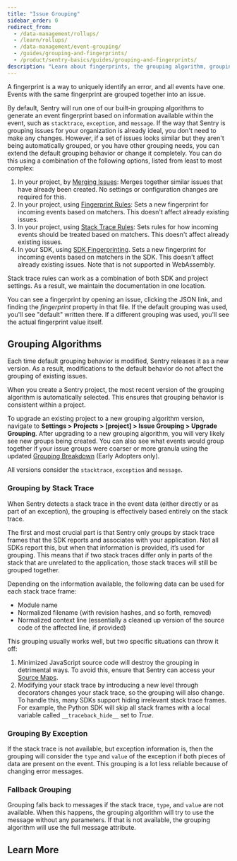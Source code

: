 ```yaml
---
title: "Issue Grouping"
sidebar_order: 0
redirect_from:
  - /data-management/rollups/
  - /learn/rollups/
  - /data-management/event-grouping/
  - /guides/grouping-and-fingerprints/
  - /product/sentry-basics/guides/grouping-and-fingerprints/
description: "Learn about fingerprints, the grouping algorithm, grouping by stack trace, grouping by exceptions, and fallback grouping. Learn more about how Sentry groups issues together as well as different approaches for updating how events group into issues"
---
```


A fingerprint is a way to uniquely identify an error, and all events have one. Events with the same fingerprint are grouped together into an issue.

By default, Sentry will run one of our built-in grouping algorithms to generate an event fingerprint based on information available within the event, such as `stacktrace`, `exception`, and `message`. If the way that Sentry is grouping issues for your organization is already ideal, you don't need to make any changes. However, if a set of issues looks similar but they aren't being automatically grouped, or you have other grouping needs, you can extend the default grouping behavior or change it completely. You can do this using a combination of the following options, listed from least to most complex:

1. In your project, by [Merging Issues](/product/data-management-settings/event-grouping/merging-issues/): Merges together similar issues that have already been created. No settings or configuration changes are required for this.
1. In your project, using [Fingerprint Rules](./fingerprint-rules/): Sets a new fingerprint for incoming events based on matchers. This doesn't affect already existing issues.
1. In your project, using [Stack Trace Rules](./stack-trace-rules/): Sets rules for how incoming events should be treated based on matchers. This doesn't affect already existing issues.
1. In your SDK, using [SDK Fingerprinting](/platform-redirect/?next=/usage/sdk-fingerprinting/). Sets a new fingerprint for incoming events based on matchers in the SDK. This doesn't affect already existing issues. Note that is not supported in WebAssembly.

<Note>

Stack trace rules can work as a combination of both SDK and project settings. As a result, we maintain the documentation in one location.

</Note>

You can see a fingerprint by opening an issue, clicking the JSON link, and finding the _fingerprint_ property in that file. If the default grouping was used, you'll see "default" written there. If a different grouping was used, you'll see the actual fingerprint value itself.

## Grouping Algorithms

Each time default grouping behavior is modified, Sentry releases it as a new version. As a result, modifications to the default behavior do not affect the grouping of existing issues.

When you create a Sentry project, the most recent version of the grouping algorithm is automatically selected. This ensures that grouping behavior is consistent within a project.

To upgrade an existing project to a new grouping algorithm version, navigate to **Settings > Projects > [project] > Issue Grouping > Upgrade Grouping**. After upgrading to a new grouping algorithm, you will very likely see new groups being created. You can also see what events would group together if your issue groups were coarser or more granula using the updated [Grouping Breakdown](/product/data-management-settings/event-grouping/grouping-breakdown/) (Early Adopters only).

All versions consider the `stacktrace`, `exception` and `message`.

### Grouping by Stack Trace

When Sentry detects a stack trace in the event data (either directly or as part of an exception), the grouping is effectively based entirely on the stack trace.

The first and most crucial part is that Sentry only groups by stack trace frames that the SDK reports and associates with your application. Not all SDKs report this, but when that information is provided, it’s used for grouping. This means that if two stack traces differ only in parts of the stack that are unrelated to the application, those stack traces will still be grouped together.

Depending on the information available, the following data can be used for each stack trace frame:

- Module name
- Normalized filename (with revision hashes, and so forth, removed)
- Normalized context line (essentially a cleaned up version of the source code of the affected line, if provided)

This grouping usually works well, but two specific situations can throw it off:

1. Minimized JavaScript source code will destroy the grouping in detrimental ways. To avoid this, ensure that Sentry can access your [Source Maps](/platforms/javascript/sourcemaps/).
2. Modifying your stack trace by introducing a new level through decorators changes your stack trace, so the grouping will also change. To handle this, many SDKs support hiding irrelevant stack trace frames. For example, the Python SDK will skip all stack frames with a local variable called `__traceback_hide__` set to _True_.

### Grouping By Exception

If the stack trace is not available, but exception information is, then the grouping will consider the `type` and `value` of the exception if both pieces of data are present on the event. This grouping is a lot less reliable because of changing error messages.

### Fallback Grouping

Grouping falls back to messages if the stack trace, `type`, and `value` are not available. When this happens, the grouping algorithm will try to use the message without any parameters. If that is not available, the grouping algorithm will use the full message attribute.

## Learn More

<PageGrid />
